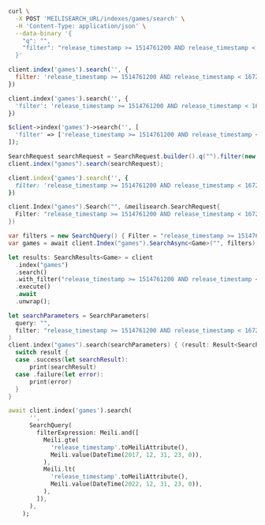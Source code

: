 <CodeGroup>

```bash cURL
curl \
  -X POST 'MEILISEARCH_URL/indexes/games/search' \
  -H 'Content-Type: application/json' \
  --data-binary '{
    "q": "",
    "filter": "release_timestamp >= 1514761200 AND release_timestamp < 1672527600"
  }'
```

```javascript JS
client.index('games').search('', {
  filter: 'release_timestamp >= 1514761200 AND release_timestamp < 1672527600'
})
```

```python Python
client.index('games').search('', {
  'filter': 'release_timestamp >= 1514761200 AND release_timestamp < 1672527600'
})
```

```php PHP
$client->index('games')->search('', [
  'filter' => ['release_timestamp >= 1514761200 AND release_timestamp < 1672527600']
]);
```

```java Java
SearchRequest searchRequest = SearchRequest.builder().q("").filter(new String[] {"release_timestamp >= 1514761200 AND release_timestamp < 1672527600"}).build();
client.index("games").search(searchRequest);
```

```ruby Ruby
client.index('games').search('', {
  filter: 'release_timestamp >= 1514761200 AND release_timestamp < 1672527600'
})
```

```go Go
client.Index("games").Search("", &meilisearch.SearchRequest{
  Filter: "release_timestamp >= 1514761200 AND release_timestamp < 1672527600",
})
```

```csharp C#
var filters = new SearchQuery() { Filter = "release_timestamp >= 1514761200 AND release_timestamp < 1672527600" };
var games = await client.Index("games").SearchAsync<Game>("", filters);
```

```rust Rust
let results: SearchResults<Game> = client
  .index("games")
  .search()
  .with_filter("release_timestamp >= 1514761200 AND release_timestamp < 1672527600")
  .execute()
  .await
  .unwrap();
```

```swift Swift
let searchParameters = SearchParameters(
  query: "",
  filter: "release_timestamp >= 1514761200 AND release_timestamp < 1672527600"
)
client.index("games").search(searchParameters) { (result: Result<Searchable<Game>, Swift.Error>) in
  switch result {
  case .success(let searchResult):
      print(searchResult)
  case .failure(let error):
      print(error)
  }
}
```

```dart Dart
await client.index('games').search(
      '',
      SearchQuery(
        filterExpression: Meili.and([
          Meili.gte(
            'release_timestamp'.toMeiliAttribute(),
            Meili.value(DateTime(2017, 12, 31, 23, 0)),
          ),
          Meili.lt(
            'release_timestamp'.toMeiliAttribute(),
            Meili.value(DateTime(2022, 12, 31, 23, 0)),
          ),
        ]),
      ),
    );
```
</CodeGroup>